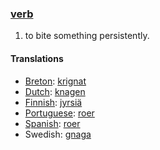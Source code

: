 === [[verb]] ===
#to bite something persistently.

====Translations====
*[[Breton]]: [[krignat]]
*[[Dutch]]: [[knagen]]
*[[Finnish]]: [[jyrsiä]]
*[[Portuguese]]: [[roer]]
*[[Spanish]]: [[roer]]
*Swedish: [[gnaga]]